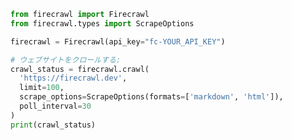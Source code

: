 ```python Python
from firecrawl import Firecrawl
from firecrawl.types import ScrapeOptions

firecrawl = Firecrawl(api_key="fc-YOUR_API_KEY")

# ウェブサイトをクロールする:
crawl_status = firecrawl.crawl(
  'https://firecrawl.dev', 
  limit=100, 
  scrape_options=ScrapeOptions(formats=['markdown', 'html']),
  poll_interval=30
)
print(crawl_status)
```
